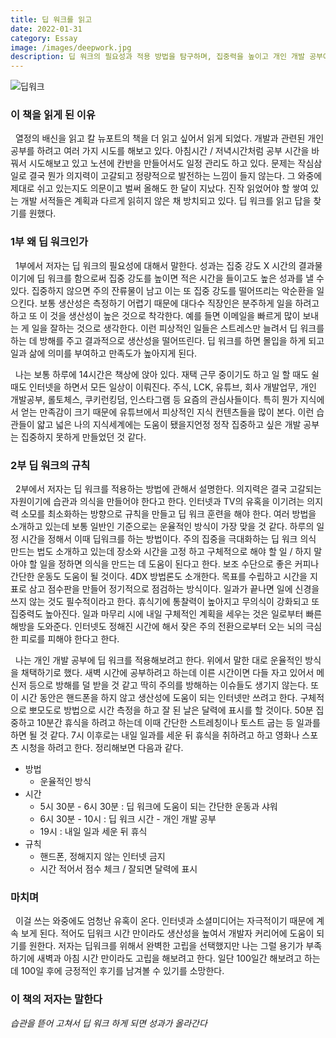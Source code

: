 ```yaml
---
title: 딥 워크를 읽고
date: 2022-01-31
category: Essay
image: /images/deepwork.jpg
description: 딥 워크의 필요성과 적용 방법을 탐구하며, 집중력을 높이고 개인 개발 공부에 적용하기 위한 실천 계획을 수립한다.
---
```


![딥워크](./images/deepwork.jpg)

### 이 책을 읽게 된 이유

&nbsp; 열정의 배신을 읽고 칼 뉴포트의 책을 더 읽고 싶어서 읽게 되었다. 개발과 관련된 개인 공부를 하려고 여러 가지 시도를 해보고 있다. 아침시간 / 저녁시간처럼 공부 시간을 바꿔서 시도해보고 있고 노션에 칸반을 만들어서도 일정 관리도 하고 있다. 문제는 작심삼일로 결국 뭔가 의지력이 고갈되고 정량적으로 발전하는 느낌이 들지 않는다. 그 와중에 제대로 쉬고 있는지도 의문이고 벌써 올해도 한 달이 지났다. 진작 읽었어야 할 쌓여 있는 개발 서적들은 계획과 다르게 읽히지 않은 채 방치되고 있다. 딥 워크를 읽고 답을 찾기를 원했다.

### 1부 왜 딥 워크인가

&nbsp; 1부에서 저자는 딥 워크의 필요성에 대해서 말한다. 성과는 집중 강도 X 시간의 결과물이기에 딥 워크를 함으로써 집중 강도를 높이면 적은 시간을 들이고도 높은 성과를 낼 수 있다. 집중하지 않으면 주의 잔류물이 남고 이는 또 집중 강도를 떨어뜨리는 악순환을 일으킨다. 보통 생산성은 측정하기 어렵기 때문에 대다수 직장인은 분주하게 일을 하려고 하고 또 이 것을 생산성이 높은 것으로 착각한다. 예를 들면 이메일을 빠르게 많이 보내는 게 일을 잘하는 것으로 생각한다. 이런 피상적인 일들은 스트레스만 늘려서 딥 워크를 하는 데 방해를 주고 결과적으로 생산성을 떨어뜨린다. 딥 워크를 하면 몰입을 하게 되고 일과 삶에 의미를 부여하고 만족도가 높아지게 된다.

&nbsp; 나는 보통 하루에 14시간은 책상에 앉아 있다. 재택 근무 중이기도 하고 일 할 때도 쉴 때도 인터넷을 하면서 모든 일상이 이뤄진다. 주식, LCK, 유튜브, 회사 개발업무, 개인 개발공부, 롤토체스, 쿠키런킹덤, 인스타그램 등 요즘의 관심사들이다. 특히 뭔가 지식에서 얻는 만족감이 크기 때문에 유튜브에서 피상적인 지식 컨텐츠들을 많이 본다. 이런 습관들이 얇고 넓은 나의 지식세계에는 도움이 됐을지언정 정작 집중하고 싶은 개발 공부는 집중하지 못하게 만들었던 것 같다.

### 2부 딥 워크의 규칙

&nbsp; 2부에서 저자는 딥 워크를 적용하는 방법에 관해서 설명한다. 의지력은 결국 고갈되는 자원이기에 습관과 의식을 만들어야 한다고 한다. 인터넷과 TV의 유혹을 이기려는 의지력 소모를 최소화하는 방향으로 규칙을 만들고 딥 워크 훈련을 해야 한다. 여러 방법을 소개하고 있는데 보통 일반인 기준으로는 운율적인 방식이 가장 맞을 것 같다. 하루의 일정 시간을 정해서 이때 딥워크를 하는 방법이다. 주의 집중을 극대화하는 딥 워크 의식 만드는 법도 소개하고 있는데 장소와 시간을 고정 하고 구체적으로 해야 할 일 / 하지 말아야 할 일을 정하면 의식을 만드는 데 도움이 된다고 한다. 보조 수단으로 좋은 커피나 간단한 운동도 도움이 될 것이다. 4DX 방법론도 소개한다. 목표를 수립하고 시간을 지표로 삼고 점수판을 만들어 정기적으로 점검하는 방식이다. 일과가 끝나면 일에 신경을 쓰지 않는 것도 필수적이라고 한다. 휴식기에 통찰력이 높아지고 무의식이 강화되고 또 집중력도 높아진다. 일과 마무리 시에 내일 구체적인 계획을 세우는 것은 일로부터 빠른 해방을 도와준다. 인터넷도 정해진 시간에 해서 잦은 주의 전환으로부터 오는 뇌의 극심한 피로를 피해야 한다고 한다.

&nbsp; 나는 개인 개발 공부에 딥 워크를 적용해보려고 한다. 위에서 말한 대로 운율적인 방식을 채택하기로 했다. 새벽 시간에 공부하려고 하는데 이른 시간이면 다들 자고 있어서 메신저 등으로 방해를 덜 받을 것 같고 딱히 주의를 방해하는 이슈들도 생기지 않는다. 또 이 시간 동안은 핸드폰을 하지 않고 생산성에 도움이 되는 인터넷만 쓰려고 한다. 구체적으로 뽀모도로 방법으로 시간 측정을 하고 잘 된 날은 달력에 표시를 할 것이다. 50분 집중하고 10분간 휴식을 하려고 하는데 이때 간단한 스트레칭이나 토스트 굽는 등 일과를 하면 될 것 같다. 7시 이후로는 내일 일과를 세운 뒤 휴식을 취하려고 하고 영화나 스포츠 시청을 하려고 한다. 정리해보면 다음과 같다.

- 방법
  - 운율적인 방식
- 시간
  - 5시 30분 - 6시 30분 : 딥 워크에 도움이 되는 간단한 운동과 샤워
  - 6시 30분 - 10시 : 딥 워크 시간 - 개인 개발 공부
  - 19시 : 내일 일과 세운 뒤 휴식
- 규칙
  - 핸드폰, 정해지지 않는 인터넷 금지
  - 시간 적어서 점수 체크 / 잘되면 달력에 표시

### 마치며

&nbsp; 이걸 쓰는 와중에도 엄청난 유혹이 온다. 인터넷과 소셜미디어는 자극적이기 때문에 계속 보게 된다. 적어도 딥워크 시간 만이라도 생산성을 높여서 개발자 커리어에 도움이 되기를 원한다. 저자는 딥워크를 위해서 완벽한 고립을 선택했지만 나는 그럴 용기가 부족하기에 새벽과 아침 시간 만이라도 고립을 해보려고 한다. 일단 100일간 해보려고 하는데 100일 후에 긍정적인 후기를 남겨볼 수 있기를 소망한다.

### 이 책의 저자는 말한다

_습관을 뜯어 고쳐서 딥 워크 하게 되면 성과가 올라간다_
